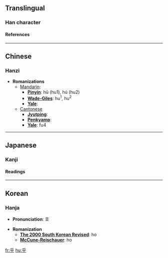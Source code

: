 ==Translingual==
===Han character===
{{Han char|rad=丿|as=04|sn=5|so=|four=2040<sub>9</sub>|canj=竹火木 (HFD)|cmean=interrogative or exclamatory final particle}}
====References====
{{Han ref|kx=0082.070|dkj=00131|dj=0166.010|hdz=10036.080|uh=4E4E|ud=20046|bh=A547|bd=42311}}

----
==Chinese==
===Hanzi===


* '''Romanizations'''
** [[Mandarin]]:
*** '''[[Pinyin]]''': hū (hu1), hú (hu2)
*** '''[[Wade-Giles]]''': hu<sup>1</sup>, hu<sup>2</sup>
*** '''[[Yale]]''': 
**[[Cantonese]]
***'''[[Jyutping]]''':
***'''[[Penkyamp]]''': 
***'''[[Yale]]''': fu4


----
==Japanese==
===Kanji===


{{ja-kanji|grade=|rs=丿04|simple=}}
====Readings====
{{ja-readings|on=[[こ]] (ko)|kun=[[よ]] (yo), [[かな]] (kana), [[か]] (ka)}}


----
==Korean==
===Hanja===

* '''Pronunciation''': 호

* '''Romanization'''
** '''[[The 2000 South Korean Revised Romanization|The 2000 South Korean Revised]]''': ho
** '''[[McCune-Reischauer]]''': ho


[[fr:乎]]
[[hu:乎]]
